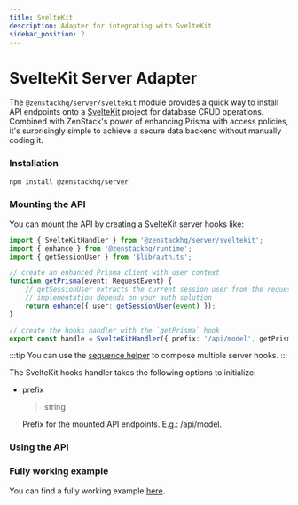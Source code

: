 ```yaml
---
title: SvelteKit
description: Adapter for integrating with SvelteKit
sidebar_position: 2
---
```



# SvelteKit Server Adapter

The `@zenstackhq/server/sveltekit` module provides a quick way to install API endpoints onto a [SvelteKit](https://kit.svelte.dev/) project for database CRUD operations. Combined with ZenStack's power of enhancing Prisma with access policies, it's surprisingly simple to achieve a secure data backend without manually coding it.

### Installation

```bash
npm install @zenstackhq/server
```

### Mounting the API

You can mount the API by creating a SvelteKit server hooks like:

```ts title='/src/hooks.server.ts'
import { SvelteKitHandler } from '@zenstackhq/server/sveltekit';
import { enhance } from '@zenstackhq/runtime';
import { getSessionUser } from '$lib/auth.ts';

// create an enhanced Prisma client with user context
function getPrisma(event: RequestEvent) {
    // getSessionUser extracts the current session user from the request, its
    // implementation depends on your auth solution
    return enhance({ user: getSessionUser(event) });
}

// create the hooks handler with the `getPrisma` hook
export const handle = SvelteKitHandler({ prefix: '/api/model', getPrisma });
```

:::tip
You can use the [sequence helper](https://kit.svelte.dev/docs/modules#sveltejs-kit-hooks) to compose multiple server hooks.
:::

The SvelteKit hooks handler takes the following options to initialize:

- prefix

    <blockquote>string</blockquote>

    Prefix for the mounted API endpoints. E.g.: /api/model.

<AdapterOptions getPrisma='(event: RequestEvent) => unknown | Promise<unknown>' />

### Using the API

<UsingAPI />

<ErrorHandling />

### Fully working example

You can find a fully working example [here](https://github.com/zenstackhq/sample-todo-sveltekit).
